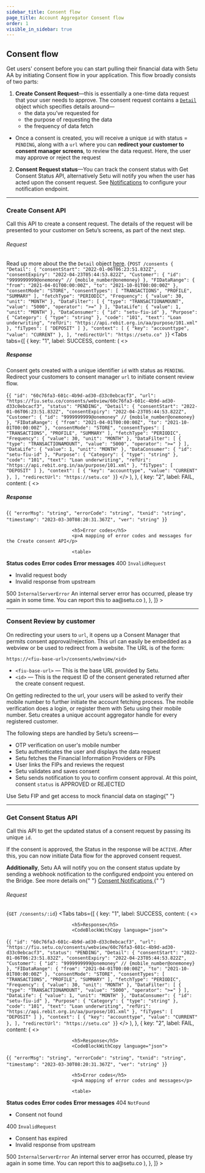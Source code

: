 ```yaml
---
sidebar_title: Consent flow
page_title: Account Aggregator Consent flow
order: 1
visible_in_sidebar: true
---
```


## Consent flow

Get users' consent before you can start pulling their financial data with Setu AA by initiating Consent flow in your application. This flow broadly consists of two parts:

1.  **Create Consent Request**—this is essentially a one-time data request that your user needs to approve. The consent request contains a [`Detail`](%28/data/account-aggregator/consent-object%29) object which specifies details around—
    - the data you’ve requested for
    - the purpose of requesting the data
    - the frequency of data fetch

- Once a consent is created, you will receive a unique `id` with status = `PENDING`, along with a `url` where you can **redirect your customer to consent manager screens**, to review the data request. Here, the user may approve or reject the request

2. **Consent Request status**—You can track the consent status with Get Consent Status API, alternatively Setu will notify you when the user has acted upon the consent request. See [Notifications](/data/account-aggregator/api-integration/notifications) to configure your notification endpoint.

<hr class="primary" />

### Create Consent API

Call this API to create a consent request. The details of the request will be presented to your customer on Setu’s screens, as part of the next step.

###### Request

Read up more about the the `Detail` object <a href="/data/account-aggregator/consent-object" target="_blank">here</a>.
<CodeBlockWithCopy language="json">
{`POST /consents
{
"Detail": {
    "consentStart": "2022-01-06T06:23:51.832Z",
    "consentExpiry": "2022-04-23T05:44:53.822Z",
    "Customer": {
        "id": "9999999999@onemoney" // {mobile_number@onemoney}
    },
    "FIDataRange": {
        "from": "2021-04-01T00:00:00Z",
        "to": "2021-10-01T00:00:00Z"
    },
    "consentMode": "STORE",
    "consentTypes": [
        "TRANSACTIONS",
        "PROFILE",
        "SUMMARY"
    ],
    "fetchType": "PERIODIC",
    "Frequency": {
        "value": 30,
        "unit": "MONTH"
    },
    "DataFilter": [
        {
            "type": "TRANSACTIONAMOUNT",
            "value": "5000",
            "operator": ">="
        }
    ],
    "DataLife": {
        "value": 1,
        "unit": "MONTH"
    },
    "DataConsumer": {
        "id": "setu-fiu-id"
    },
    "Purpose": {
        "Category": {
            "type": "string"
        },
        "code": "101",
        "text": "Loan underwriting",
        "refUri": "https://api.rebit.org.in/aa/purpose/101.xml"
    },
    "fiTypes": [
        "DEPOSIT"
    ]
},
"context":
[
  {
    "key": "accounttype",
    "value": "CURRENT"
  },
],
"redirectUrl": "https://setu.co"
}`}
</CodeBlockWithCopy>
<Row>
    <Portion desktopSpan="whole">
        <Tabs
            tabs={[
                {
                    key: "1",
                    label: <Badge type="success">SUCCESS</Badge>,
                    content: (
                        <>
                            <h5>Response</h5>
                            <p>Consent gets created with a unique identifier <code>id</code> with status as <code>PENDING</code>. Redirect your customers to consent manager <code>url</code> to initiate consent review flow.</p>
                            <CodeBlockWithCopy language="json">
  {`{
    "id": "60c76fa3-601c-4b9d-ad30-d33c0ebcacf3",
    "url": "https://fiu.setu.co/consents/webview/60c76fa3-601c-4b9d-ad30-d33c0ebcacf3",
    "status": "PENDING",
    "Detail": {
    "consentStart": "2022-01-06T06:23:51.832Z",
    "consentExpiry": "2022-04-23T05:44:53.822Z",
    "Customer": {
        "id": "9999999999@onemoney" // {mobile_number@onemoney}
    },
    "FIDataRange": {
        "from": "2021-04-01T00:00:00Z",
        "to": "2021-10-01T00:00:00Z"
    },
    "consentMode": "STORE",
    "consentTypes": [
        "TRANSACTIONS",
        "PROFILE",
        "SUMMARY"
    ],
    "fetchType": "PERIODIC",
    "Frequency": {
        "value": 30,
        "unit": "MONTH"
    },
    "DataFilter": [
        {
            "type": "TRANSACTIONAMOUNT",
            "value": "5000",
            "operator": ">="
        }
    ],
    "DataLife": {
        "value": 1,
        "unit": "MONTH"
    },
    "DataConsumer": {
        "id": "setu-fiu-id"
    },
    "Purpose": {
        "Category": {
            "type": "string"
        },
        "code": "101",
        "text": "Loan underwriting",
        "refUri": "https://api.rebit.org.in/aa/purpose/101.xml"
    },
    "fiTypes": [
        "DEPOSIT"
    ]
},
"context":
[
  {
    "key": "accounttype",
    "value": "CURRENT"
  },
],
"redirectUrl": "https://setu.co"
}`}
</CodeBlockWithCopy>
                        </>
                    ),
                },
                {
                    key: "2",
                    label: <Badge type="failure">FAIL</Badge>,
                    content: (
                        <>
                            <h5>Response</h5>
                            <CodeBlockWithCopy language="json">
{`{
  "errorMsg": "string",
  "errorCode": "string",
  "txnid": "string",
  "timestamp": "2023-03-30T08:20:31.367Z",
  "ver": "string"
}`}
</CodeBlockWithCopy>

                            <h5>Error codes</h5>
                            <p>A mapping of error codes and messages for the Create consent API</p>

                            <table>
  <tr>
    <th>
      <strong>Status codes</strong>
    </th>
    <th>
      <strong>Error codes</strong>
    </th>
    <th>
      <strong>Error messages</strong>
    </th>
  </tr>
  <tr>
    <td>400</td>
    <td><code>InvalidRequest</code></td>
    <td>
      <ul>
        <li>Invalid request body</li>
        <li>Invalid response from upstream</li>
      </ul>
    </td>
  </tr>
  <tr>
    <td>500</td>
    <td><code>InternalServerError</code></td>
    <td>
      An internal server error has occurred, please try again in some time. You can report this to aa@setu.co
    </td>
  </tr>
</table>
                        </>
                    ),
                },
            ]}
        ></Tabs>
    </Portion>
</Row>

<hr class="primary" />

### Consent Review by customer

On redirecting your users to `url`, it opens up a Consent Manager that permits consent approval/rejection. This url can easily be embedded as a webview or be used to redirect from a website. The URL is of the form:

`https://<fiu-base-url>/consents/webview/<id>`

- `<fiu-base-url>` — This is the base URL provided by Setu.
- `<id>` — This is the request ID of the consent generated returned after the create consent request.

On getting redirected to the url, your users will be asked to verify their mobile number to further initiate the account fetching process. The mobile verification does a login, or register them with Setu using their mobile number. Setu creates a unique account aggregator handle for every registered customer.

The following steps are handled by Setu’s screens—

- OTP verification on user's mobile number
- Setu authenticates the user and displays the data request
- Setu fetches the Financial Information Providers or FIPs
- User links the FIPs and reviews the request
- Setu validates and saves consent
- Setu sends notification to you to confirm consent approval. At this point, consent `status` is APPROVED or REJECTED

<Callout type="tip">
  Use Setu FIP and get access to mock financial data on staging{" "}
</Callout>

<hr class="primary" />

### Get Consent Status API

Call this API to get the updated status of a consent request by passing its unique `id`.

If the consent is approved, the Status in the response will be `ACTIVE`. After this, you can now initiate Data flow for the approved consent request.

<Callout type="highlight">
  <strong>Additionally</strong>, Setu AA will notify you on the consent status
  update by sending a webhook notification to the configured endpoint you
  entered on the Bridge. See more details on{" "}
  <a href="/data/account-aggregator/api-integration/notifications">
    Consent Notifications
  </a>
</Callout>{" "}

<br />

###### Request

<CodeBlockWithCopy language="json">{` GET /consents/:id `}</CodeBlockWithCopy>
<Row>
    <Portion desktopSpan="whole">
        <Tabs
            tabs={[
                {
                    key: "1",
                    label: <Badge type="success">SUCCESS</Badge>,
                    content: (
                        <>


                            <h5>Response</h5>
                            <CodeBlockWithCopy language="json">
  {`{
    "id": "60c76fa3-601c-4b9d-ad30-d33c0ebcacf3",
    "url": "https://fiu.setu.co/consents/webview/60c76fa3-601c-4b9d-ad30-d33c0ebcacf3",
    "status": "PENDING",
    "Detail": {
    "consentStart": "2022-01-06T06:23:51.832Z",
    "consentExpiry": "2022-04-23T05:44:53.822Z",
    "Customer": {
        "id": "9999999999@onemoney" // {mobile_number@onemoney}
    },
    "FIDataRange": {
        "from": "2021-04-01T00:00:00Z",
        "to": "2021-10-01T00:00:00Z"
    },
    "consentMode": "STORE",
    "consentTypes": [
        "TRANSACTIONS",
        "PROFILE",
        "SUMMARY"
    ],
    "fetchType": "PERIODIC",
    "Frequency": {
        "value": 30,
        "unit": "MONTH"
    },
    "DataFilter": [
        {
            "type": "TRANSACTIONAMOUNT",
            "value": "5000",
            "operator": ">="
        }
    ],
    "DataLife": {
        "value": 1,
        "unit": "MONTH"
    },
    "DataConsumer": {
        "id": "setu-fiu-id"
    },
    "Purpose": {
        "Category": {
            "type": "string"
        },
        "code": "101",
        "text": "Loan underwriting",
        "refUri": "https://api.rebit.org.in/aa/purpose/101.xml"
    },
    "fiTypes": [
        "DEPOSIT"
    ]
},
"context":
[
  {
    "key": "accounttype",
    "value": "CURRENT"
  },
],
"redirectUrl": "https://setu.co"
}`}
</CodeBlockWithCopy>
                        </>
                    ),
                },
                {
                    key: "2",
                    label: <Badge type="failure">FAIL</Badge>,
                    content: (
                        <>


                            <h5>Response</h5>
                            <CodeBlockWithCopy language="json">
{`{
  "errorMsg": "string",
  "errorCode": "string",
  "txnid": "string",
  "timestamp": "2023-03-30T08:20:31.367Z",
  "ver": "string"
}`}
</CodeBlockWithCopy>

                            <h5>Error codes</h5>
                            <p>A mapping of error codes and messages</p>

                            <table>
  <tr>
    <th>
      <strong>Status codes</strong>
    </th>
    <th>
      <strong>Error codes</strong>
    </th>
    <th>
      <strong>Error messages</strong>
    </th>
  </tr>
  <tr>
    <td>404</td>
    <td><code>NotFound</code></td>
    <td>
      <ul>
        <li>Consent not found</li>
      </ul>
    </td>
  </tr>
  <tr>
    <td>400</td>
    <td><code>InvalidRequest</code></td>
    <td>
      <ul>
        <li>Consent has expired</li>
        <li> Invalid response from upstream</li>
      </ul>
    </td>
  </tr>
  <tr>
    <td>500</td>
    <td><code>InternalServerError</code></td>
    <td>
      An internal server error has occurred, please try again in some time. You can report this to aa@setu.co
    </td>
  </tr>
</table>
                        </>
                    ),
                },
            ]}
        ></Tabs>
    </Portion>
</Row>
<WasPageHelpful />
